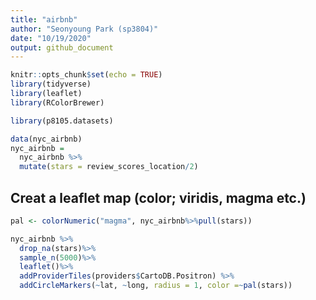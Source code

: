 ```yaml
---
title: "airbnb"
author: "Seonyoung Park (sp3804)"
date: "10/19/2020"
output: github_document
---
```


```r
knitr::opts_chunk$set(echo = TRUE)
library(tidyverse)
library(leaflet)
library(RColorBrewer)
```

```r
library(p8105.datasets)

data(nyc_airbnb)
nyc_airbnb =
  nyc_airbnb %>%
  mutate(stars = review_scores_location/2)

```

## Creat a leaflet map (color; viridis, magma etc.)

```r
pal <- colorNumeric("magma", nyc_airbnb%>%pull(stars))

nyc_airbnb %>%
  drop_na(stars)%>%
  sample_n(5000)%>%
  leaflet()%>%
  addProviderTiles(providers$CartoDB.Positron) %>%
  addCircleMarkers(~lat, ~long, radius = 1, color =~pal(stars))

```